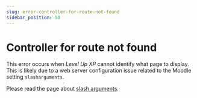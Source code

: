 ```yaml
---
slug: error-controller-for-route-not-found
sidebar_position: 50
---
```


# Controller for route not found

This error occurs when _Level Up XP_ cannot identify what page to display. This is likely due to a web server configuration issue related to the Moodle setting `slasharguments`.

Please read the page about [slash arguments](/getting-started/installation/slasharguments.mdx).
